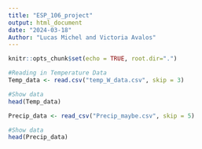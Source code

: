 ```yaml
---
title: "ESP_106_project"
output: html_document
date: "2024-03-18"
Author: "Lucas Michel and Victoria Avalos"
---
```


```r
knitr::opts_chunk$set(echo = TRUE, root.dir=".")
```

```r
#Reading in Temperature Data 
Temp_data <- read.csv("temp_W_data.csv", skip = 3)

#Show data 
head(Temp_data)
```

```r
Precip_data <- read_csv("Precip_maybe.csv", skip = 5)

#Show data
head(Precip_data)
```


